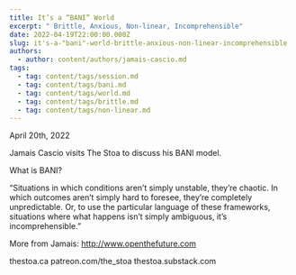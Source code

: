 ```yaml
---
title: It’s a “BANI” World
excerpt: " Brittle, Anxious, Non-linear, Incomprehensible"
date: 2022-04-19T22:00:00.000Z
slug: it's-a-"bani"-world-brittle-anxious-non-linear-incomprehensible
authors:
  - author: content/authors/jamais-cascio.md
tags:
  - tag: content/tags/session.md
  - tag: content/tags/bani.md
  - tag: content/tags/world.md
  - tag: content/tags/brittle.md
  - tag: content/tags/non-linear.md
---
```


April 20th, 2022

Jamais Cascio visits The Stoa to discuss his BANI model.

What is BANI?

“Situations in which conditions aren’t simply unstable, they’re chaotic. In which outcomes aren’t simply hard to foresee, they’re completely unpredictable. Or, to use the particular language of these frameworks, situations where what happens isn’t simply ambiguous, it’s incomprehensible.”

More from Jamais: http://www.openthefuture.com

thestoa.ca
patreon.com/the_stoa
thestoa.substack.com
